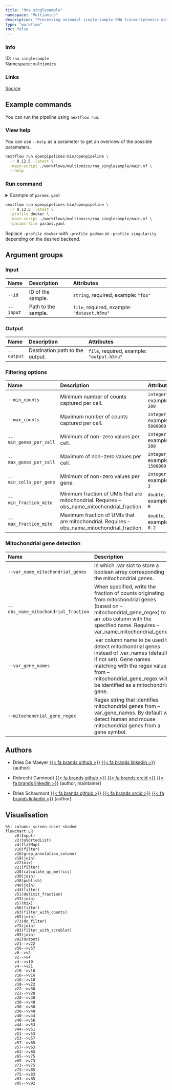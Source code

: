 ```yaml
---
title: "Rna singlesample"
namespace: "Multiomics"
description: "Processing unimodal single-sample RNA transcriptomics data."
type: "workflow"
toc: false
---
```


::: {.column-margin}

### Info

ID: `rna_singlesample`  
Namespace: `multiomics`

### Links
[Source](https://github.com/openpipelines-bio/openpipeline/blob/0.12.5/./workflows/multiomics/rna_singlesample){.btn-action .btn-sm .btn-info .btn role="button"}

:::



## Example commands

You can run the pipeline using `nextflow run`.

### View help

You can use `--help` as a parameter to get an overview of the possible parameters.

```bash
nextflow run openpipelines-bio/openpipeline \
  -r 0.12.5 -latest \
  -main-script ./workflows/multiomics/rna_singlesample/main.nf \
  --help
```

### Run command

<details>
<summary>Example of `params.yaml`</summary>
```yaml
# Input
id: # please fill in - example: "foo"
input: # please fill in - example: "dataset.h5mu"

# Output
# output: "$id.$key.output.h5mu"

# Filtering options
# min_counts: 200
# max_counts: 5000000
# min_genes_per_cell: 200
# max_genes_per_cell: 1500000
# min_cells_per_gene: 3
# min_fraction_mito: 0
# max_fraction_mito: 0.2

# Mitochondrial gene detection
# var_name_mitochondrial_genes: "foo"
# obs_name_mitochondrial_fraction: "foo"
# var_gene_names: "gene_symbol"
mitochondrial_gene_regex: "^[mM][tT]-"

# Nextflow input-output arguments
publish_dir: # please fill in - example: "output/"
# param_list: "my_params.yaml"
```
</details>

```bash
nextflow run openpipelines-bio/openpipeline \
  -r 0.12.5 -latest \
  -profile docker \
  -main-script ./workflows/multiomics/rna_singlesample/main.nf \
  -params-file params.yaml
```

:::{.callout-note}
Replace `-profile docker` with `-profile podman` or `-profile singularity` depending on the desired backend.
:::

## Argument groups

### Input

|Name      |Description         |Attributes                                  |
|:---------|:-------------------|:-------------------------------------------|
|`--id`    |ID of the sample.   |`string`, required, example: `"foo"`        |
|`--input` |Path to the sample. |`file`, required, example: `"dataset.h5mu"` |


### Output

|Name       |Description                     |Attributes                                 |
|:----------|:-------------------------------|:------------------------------------------|
|`--output` |Destination path to the output. |`file`, required, example: `"output.h5mu"` |


### Filtering options

|Name                   |Description                                                                                  |Attributes                    |
|:----------------------|:--------------------------------------------------------------------------------------------|:-----------------------------|
|`--min_counts`         |Minimum number of counts captured per cell.                                                  |`integer`, example: `200`     |
|`--max_counts`         |Maximum number of counts captured per cell.                                                  |`integer`, example: `5000000` |
|`--min_genes_per_cell` |Minimum of non-zero values per cell.                                                         |`integer`, example: `200`     |
|`--max_genes_per_cell` |Maximum of non-zero values per cell.                                                         |`integer`, example: `1500000` |
|`--min_cells_per_gene` |Minimum of non-zero values per gene.                                                         |`integer`, example: `3`       |
|`--min_fraction_mito`  |Minimum fraction of UMIs that are mitochondrial. Requires --obs_name_mitochondrial_fraction. |`double`, example: `0`        |
|`--max_fraction_mito`  |Maximum fraction of UMIs that are mitochondrial. Requires --obs_name_mitochondrial_fraction. |`double`, example: `0.2`      |


### Mitochondrial gene detection

|Name                                |Description                                                                                                                                                                                                                |Attributes                         |
|:-----------------------------------|:--------------------------------------------------------------------------------------------------------------------------------------------------------------------------------------------------------------------------|:----------------------------------|
|`--var_name_mitochondrial_genes`    |In which .var slot to store a boolean array corresponding the mitochondrial genes.                                                                                                                                         |`string`                           |
|`--obs_name_mitochondrial_fraction` |When specified, write the fraction of counts originating from mitochondrial genes  (based on --mitochondrial_gene_regex) to an .obs column with the specified name. Requires --var_name_mitochondrial_genes.               |`string`                           |
|`--var_gene_names`                  |.var column name to be used to detect mitochondrial genes instead of .var_names (default if not set). Gene names matching with the regex value from --mitochondrial_gene_regex will be identified as a mitochondrial gene. |`string`, example: `"gene_symbol"` |
|`--mitochondrial_gene_regex`        |Regex string that identifies mitochondrial genes from --var_gene_names. By default will detect human and mouse mitochondrial genes from a gene symbol.                                                                     |`string`, default: `"^[mM][tT]-"`  |

## Authors


  * Dries De Maeyer [{{< fa brands github >}}](https://github.com/ddemaeyer) [{{< fa brands linkedin >}}](https://linkedin.com/in/dries-de-maeyer-b46a814) (author)

  * Robrecht Cannoodt [{{< fa brands github >}}](https://github.com/rcannood) [{{< fa brands orcid >}}](https://orcid.org/0000-0003-3641-729X) [{{< fa brands linkedin >}}](https://linkedin.com/in/robrechtcannoodt) (author, maintainer)

  * Dries Schaumont [{{< fa brands github >}}](https://github.com/DriesSchaumont) [{{< fa brands orcid >}}](https://orcid.org/0000-0002-4389-0440) [{{< fa brands linkedin >}}](https://linkedin.com/in/dries-schaumont) (author)

## Visualisation

```mermaid
%%| column: screen-inset-shaded
flowchart LR
    v0(Input)
    v2(toSortedList)
    v4(flatMap)
    v10(filter)
    v16(grep_annotation_column)
    v18(join)
    v22(mix)
    v21(filter)
    v28(calculate_qc_metrics)
    v30(join)
    v38(publish)
    v40(join)
    v44(filter)
    v51(delimit_fraction)
    v53(join)
    v57(mix)
    v56(filter)
    v63(filter_with_counts)
    v65(join)
    v73(do_filter)
    v75(join)
    v83(filter_with_scrublet)
    v85(join)
    v92(Output)
    v21-->v22
    v56-->v57
    v0-->v2
    v2-->v4
    v4-->v10
    v4-->v21
    v10-->v18
    v10-->v16
    v16-->v18
    v18-->v22
    v22-->v30
    v22-->v28
    v28-->v30
    v30-->v40
    v30-->v38
    v38-->v40
    v40-->v44
    v40-->v56
    v44-->v53
    v44-->v51
    v51-->v53
    v53-->v57
    v57-->v65
    v57-->v63
    v63-->v65
    v65-->v75
    v65-->v73
    v73-->v75
    v75-->v85
    v75-->v83
    v83-->v85
    v85-->v92

```
